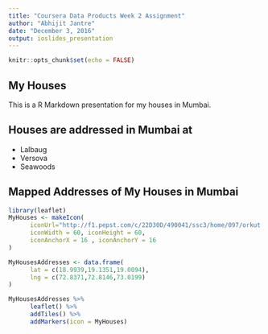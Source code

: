 ---
title: "Coursera Data Products Week 2 Assignment"
author: "Abhijit Jantre"
date: "December 3, 2016"
output: ioslides_presentation
---

```{r setup, include=FALSE}
knitr::opts_chunk$set(echo = FALSE)
```

## My Houses

This is a R Markdown presentation for my houses in Mumbai.


## Houses are addressed in Mumbai at

- Lalbaug
- Versova
- Seawoods



## Mapped Addresses of My Houses in Mumbai

```{r , echo=FALSE}
library(leaflet)
MyHouses <- makeIcon(
      iconUrl="http://f1.pepst.com/c/22D30D/490041/ssc3/home/097/orkut.facebook/albums/abhijeet.sun.dj.gif_480_480_0_64000_0_1_0.gif",
      iconWidth = 60, iconHeight = 60,
      iconAnchorX = 16 , iconAnchorY = 16
)

MyHousesAddresses <- data.frame(
      lat = c(18.9939,19.1351,19.0094),
      lng = c(72.8371,72.8146,73.0199)
)

MyHousesAddresses %>%
      leaflet() %>%
      addTiles() %>%
      addMarkers(icon = MyHouses)
```


